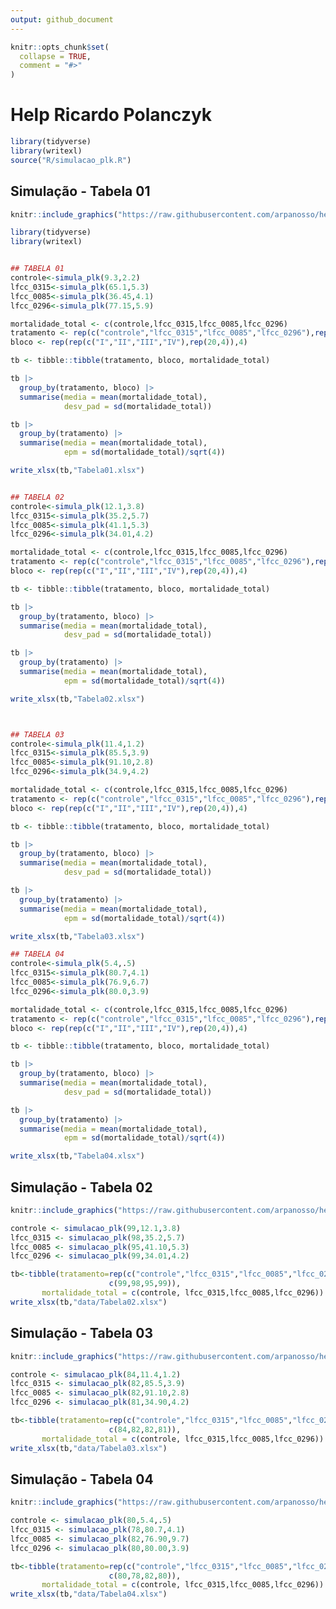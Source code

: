 ```yaml
---
output: github_document
---
```


<!-- README.md is generated from README.Rmd. Please edit that file -->

```r
knitr::opts_chunk$set(
  collapse = TRUE,
  comment = "#>"
)
```

# Help Ricardo Polanczyk

```r
library(tidyverse)
library(writexl)
source("R/simulacao_plk.R")
```


## Simulação - Tabela 01

```r
knitr::include_graphics("https://raw.githubusercontent.com/arpanosso/help_polanczyk/master/img/tab1.png")
```

```r
library(tidyverse)
library(writexl)


## TABELA 01
controle<-simula_plk(9.3,2.2)
lfcc_0315<-simula_plk(65.1,5.3)
lfcc_0085<-simula_plk(36.45,4.1)
lfcc_0296<-simula_plk(77.15,5.9)

mortalidade_total <- c(controle,lfcc_0315,lfcc_0085,lfcc_0296)
tratamento <- rep(c("controle","lfcc_0315","lfcc_0085","lfcc_0296"),rep(80,4))
bloco <- rep(rep(c("I","II","III","IV"),rep(20,4)),4)

tb <- tibble::tibble(tratamento, bloco, mortalidade_total)

tb |>
  group_by(tratamento, bloco) |>
  summarise(media = mean(mortalidade_total),
            desv_pad = sd(mortalidade_total))

tb |>
  group_by(tratamento) |>
  summarise(media = mean(mortalidade_total),
            epm = sd(mortalidade_total)/sqrt(4))

write_xlsx(tb,"Tabela01.xlsx")


## TABELA 02
controle<-simula_plk(12.1,3.8)
lfcc_0315<-simula_plk(35.2,5.7)
lfcc_0085<-simula_plk(41.1,5.3)
lfcc_0296<-simula_plk(34.01,4.2)

mortalidade_total <- c(controle,lfcc_0315,lfcc_0085,lfcc_0296)
tratamento <- rep(c("controle","lfcc_0315","lfcc_0085","lfcc_0296"),rep(80,4))
bloco <- rep(rep(c("I","II","III","IV"),rep(20,4)),4)

tb <- tibble::tibble(tratamento, bloco, mortalidade_total)

tb |>
  group_by(tratamento, bloco) |>
  summarise(media = mean(mortalidade_total),
            desv_pad = sd(mortalidade_total))

tb |>
  group_by(tratamento) |>
  summarise(media = mean(mortalidade_total),
            epm = sd(mortalidade_total)/sqrt(4))

write_xlsx(tb,"Tabela02.xlsx")



## TABELA 03
controle<-simula_plk(11.4,1.2)
lfcc_0315<-simula_plk(85.5,3.9)
lfcc_0085<-simula_plk(91.10,2.8)
lfcc_0296<-simula_plk(34.9,4.2)

mortalidade_total <- c(controle,lfcc_0315,lfcc_0085,lfcc_0296)
tratamento <- rep(c("controle","lfcc_0315","lfcc_0085","lfcc_0296"),rep(80,4))
bloco <- rep(rep(c("I","II","III","IV"),rep(20,4)),4)

tb <- tibble::tibble(tratamento, bloco, mortalidade_total)

tb |>
  group_by(tratamento, bloco) |>
  summarise(media = mean(mortalidade_total),
            desv_pad = sd(mortalidade_total))

tb |>
  group_by(tratamento) |>
  summarise(media = mean(mortalidade_total),
            epm = sd(mortalidade_total)/sqrt(4))

write_xlsx(tb,"Tabela03.xlsx")

## TABELA 04
controle<-simula_plk(5.4,.5)
lfcc_0315<-simula_plk(80.7,4.1)
lfcc_0085<-simula_plk(76.9,6.7)
lfcc_0296<-simula_plk(80.0,3.9)

mortalidade_total <- c(controle,lfcc_0315,lfcc_0085,lfcc_0296)
tratamento <- rep(c("controle","lfcc_0315","lfcc_0085","lfcc_0296"),rep(80,4))
bloco <- rep(rep(c("I","II","III","IV"),rep(20,4)),4)

tb <- tibble::tibble(tratamento, bloco, mortalidade_total)

tb |>
  group_by(tratamento, bloco) |>
  summarise(media = mean(mortalidade_total),
            desv_pad = sd(mortalidade_total))

tb |>
  group_by(tratamento) |>
  summarise(media = mean(mortalidade_total),
            epm = sd(mortalidade_total)/sqrt(4))

write_xlsx(tb,"Tabela04.xlsx")


```


## Simulação - Tabela 02

```r
knitr::include_graphics("https://raw.githubusercontent.com/arpanosso/help_polanczyk/master/img/tab2.png")
```

```r
controle <- simulacao_plk(99,12.1,3.8)
lfcc_0315 <- simulacao_plk(98,35.2,5.7)
lfcc_0085 <- simulacao_plk(95,41.10,5.3)
lfcc_0296 <- simulacao_plk(99,34.01,4.2)

tb<-tibble(tratamento=rep(c("controle","lfcc_0315","lfcc_0085","lfcc_0296"),
                      c(99,98,95,99)),
       mortalidade_total = c(controle, lfcc_0315,lfcc_0085,lfcc_0296))
write_xlsx(tb,"data/Tabela02.xlsx")
```

## Simulação - Tabela 03

```r
knitr::include_graphics("https://raw.githubusercontent.com/arpanosso/help_polanczyk/master/img/tab3.png")
```

```r
controle <- simulacao_plk(84,11.4,1.2)
lfcc_0315 <- simulacao_plk(82,85.5,3.9)
lfcc_0085 <- simulacao_plk(82,91.10,2.8)
lfcc_0296 <- simulacao_plk(81,34.90,4.2)

tb<-tibble(tratamento=rep(c("controle","lfcc_0315","lfcc_0085","lfcc_0296"),
                      c(84,82,82,81)),
       mortalidade_total = c(controle, lfcc_0315,lfcc_0085,lfcc_0296))
write_xlsx(tb,"data/Tabela03.xlsx")
```

## Simulação - Tabela 04

```r
knitr::include_graphics("https://raw.githubusercontent.com/arpanosso/help_polanczyk/master/img/tab4.png")
```

```r
controle <- simulacao_plk(80,5.4,.5)
lfcc_0315 <- simulacao_plk(78,80.7,4.1)
lfcc_0085 <- simulacao_plk(82,76.90,9.7)
lfcc_0296 <- simulacao_plk(80,80.00,3.9)

tb<-tibble(tratamento=rep(c("controle","lfcc_0315","lfcc_0085","lfcc_0296"),
                      c(80,78,82,80)),
       mortalidade_total = c(controle, lfcc_0315,lfcc_0085,lfcc_0296))
write_xlsx(tb,"data/Tabela04.xlsx")
```
